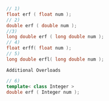 ```cpp
// 1)
float erf ( float num );
// 2)
double erf ( double num );
//3)
long double erf ( long double num );
// 4)
float erff( float num );
// 5)
long double erfl( long double num );
```

`Additional Overloads`


```cpp
// 6)
template< class Integer >
double erf ( Integer num );
```